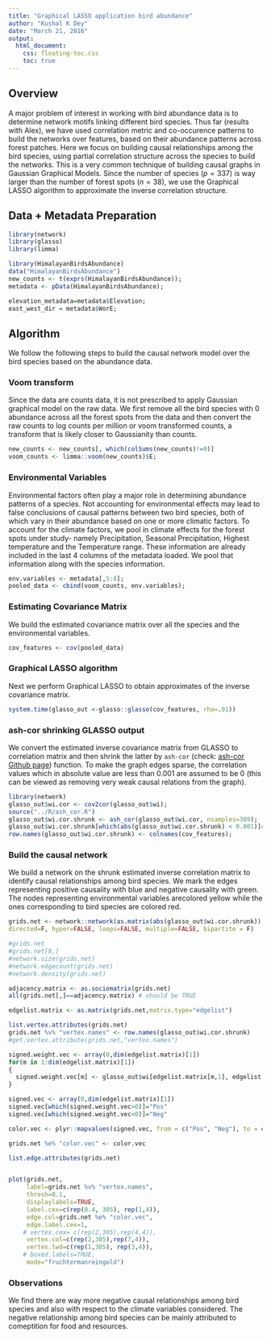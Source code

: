 ```yaml
---
title: "Graphical LASSO application bird abundance"
author: "Kushal K Dey"
date: "March 21, 2016"
output: 
  html_document:
    css: floating-toc.css
    toc: true
---
```


## Overview

A major problem of interest in working with bird abundance data is to determine network motifs linking different bird species. Thus far (results with Alex), we have used correlation metric and co-occurence patterns to build the networks over features, based on their abundance patterns across forest patches. Here we focus on building causal relationships among the bird species, using partial correlation structure across the species to build the networks. This is a very common technique of building causal graphs in Gaussian Graphical Models. Since the number of species ($p=337$) is way larger than the number of forest spots ($n=38$), we use the Graphical LASSO algorithm to approximate the inverse correlation structure.

## Data + Metadata Preparation

```r
library(network)
library(glasso)
library(limma)
```


```r
library(HimalayanBirdsAbundance)
data("HimalayanBirdsAbundance")
new_counts <- t(exprs(HimalayanBirdsAbundance));
metadata <- pData(HimalayanBirdsAbundance);

elevation_metadata=metadata$Elevation;
east_west_dir = metadata$WorE;
```


## Algorithm

We follow the following steps to build the causal network model over the bird species based on the abundance data. 

### Voom transform

Since the data are counts data, it is not prescribed to apply Gaussian graphical model on the raw data. We first remove all the bird species with 0 abundance across all the forest spots from the data and then convert the raw counts to log counts per million or voom transformed counts, a transform that is likely closer to Gaussianity than counts. 


```r
new_counts <- new_counts[, which(colSums(new_counts)!=0)]
voom_counts <- limma::voom(new_counts)$E;
```

### Environmental Variables

Environmental factors often play a major role in determining abundance patterns of a species. Not accounting for environmental effects may lead to false conclusions of causal patterns between two bird species, both of which vary in their abundance based on one or more climatic factors. To account for the climate factors, we pool in climate effects for the forest spots under study- namely Precipitation, Seasonal Precipitation, Highest temperature and the Temperature range. These information are already included in the last 4 columns of the metadata loaded. We pool that information along with the species information.

```r
env.variables <- metadata[,5:8];
pooled_data <- cbind(voom_counts, env.variables);
```

### Estimating Covariance Matrix

We build the estimated covariance matrix over all the species and the environmental variables.

```r
cov_features <- cov(pooled_data)
```

### Graphical LASSO algorithm

Next we perform Graphical LASSO to obtain approximates of the inverse covariance matrix.

```r
system.time(glasso_out <-glasso::glasso(cov_features, rho=.01))

```

### ash-cor shrinking GLASSO output

We convert the estimated inverse covariance matrix from GLASSO to correlation
matrix and then shrink the latter by `ash-cor` (check: [ash-cor Github page](https://github.com/kkdey/ash_stan/tree/master/utilities)) function. To make the graph edges sparse, the correlation values which in absolute value are less than $0.001$ are assumed to be $0$ (this can be viewed as removing very weak causal relations from the graph).

```r
library(network)
glasso_out$wi.cor <- cov2cor(glasso_out$wi);
source("../R/ash_cor.R")
glasso_out$wi.cor.shrunk <- ash_cor(glasso_out$wi.cor, nsamples=309);
glasso_out$wi.cor.shrunk[which(abs(glasso_out$wi.cor.shrunk) < 0.001)]=0;
row.names(glasso_out$wi.cor.shrunk) <- colnames(cov_features);
```

### Build the causal network

We build a network on the shrunk estimated inverse correlation matrix to identify
causal relationships among bird species. We mark the edges representing positive causality with blue and negative causality with green. The nodes representing environmental variables arecolored yellow while the ones corresponding to bird species are colored red.

```r
grids.net <- network::network(as.matrix(abs(glasso_out$wi.cor.shrunk)),   vertex.attr=NULL, vertex.attrnames=row.names(glasso_out$wi.cor.shrunk),  
directed=F, hyper=FALSE, loops=FALSE, multiple=FALSE, bipartite = F)

#grids.net
#grids.net[8,]
#network.size(grids.net)
#network.edgecount(grids.net)
#network.density(grids.net)

adjacency.matrix <- as.sociomatrix(grids.net)
all(grids.net[,]==adjacency.matrix) # should be TRUE

edgelist.matrix <- as.matrix(grids.net,matrix.type="edgelist")

list.vertex.attributes(grids.net)
grids.net %v% "vertex.names" <- row.names(glasso_out$wi.cor.shrunk)
#get.vertex.attribute(grids.net,"vertex.names")

signed.weight.vec <- array(0,dim(edgelist.matrix)[1])
for(m in 1:dim(edgelist.matrix)[1])
{
  signed.weight.vec[m] <- glasso_out$wi[edgelist.matrix[m,1], edgelist.matrix[m,2]];
}

signed.vec <- array(0,dim(edgelist.matrix)[1])
signed.vec[which(signed.weight.vec>0)]="Pos"
signed.vec[which(signed.weight.vec<0)]="Neg"

color.vec <- plyr::mapvalues(signed.vec, from = c("Pos", "Neg"), to = c("blue", "green"))

grids.net %e% "color.vec" <- color.vec

list.edge.attributes(grids.net)


plot(grids.net, 
     label=grids.net %v% "vertex.names",
     thresh=0.1,
     displaylabels=TRUE,
     label.cex=c(rep(0.4, 305), rep(1,4)),
     edge.col=grids.net %e% "color.vec",
     edge.label.cex=1,
    # vertex.cex= c(rep(2,305),rep(4,4)),
     vertex.col=c(rep(2,305),rep(7,4)),
     vertex.lwd=c(rep(1,305), rep(3,4)),
    # boxed.labels=TRUE,
     mode="fruchtermanreingold")

```

### Observations

We find there are way more negative causal relationships among bird species and also with respect to the climate variables considered. The negative relationship among bird species can be mainly attributed to comeptition for food and resources.
